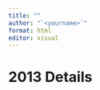 ```yaml
---
title: ""
author: "`<yourname>`"
format: html
editor: visual
---
```


# 2013 Details 

<your content>